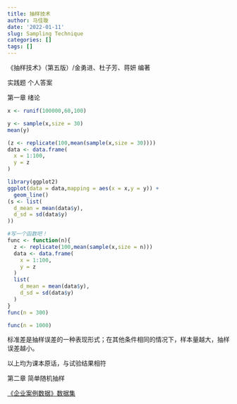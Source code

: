 ```yaml
---
title: 抽样技术
author: 马佳璇
date: '2022-01-11'
slug: Sampling Technique
categories: []
tags: []
---
```


《抽样技术》（第五版）/金勇进、杜子芳、蒋妍 编著

实践题 个人答案

第一章 绪论
```r
x <- runif(100000,60,100)
```

```r
y <- sample(x,size = 30)
mean(y)
```

```r
(z <- replicate(100,mean(sample(x,size = 30))))
data <- data.frame(
  x = 1:100,
  y = z
)
```

```r
library(ggplot2)
ggplot(data = data,mapping = aes(x = x,y = y)) + 
  geom_line()
(s <- list(
  d_mean = mean(data$y),
  d_sd = sd(data$y)
))
```

```r
#写一个函数吧！
func <- function(n){
  z <- replicate(100,mean(sample(x,size = n)))
  data <- data.frame(
    x = 1:100,
    y = z
  )
  list(
    d_mean = mean(data$y),
    d_sd = sd(data$y)
  )
}
func(n = 300)
```

```r
func(n = 1000)
```

标准差是抽样误差的一种表现形式；在其他条件相同的情况下，样本量越大，抽样误差越小。

以上均为课本原话，与试验结果相符

第二章 简单随机抽样

[《企业案例数据》数据集](http://www.crup.com.cn/DownResource/DownFile?id=165cef6b-b3c4-480e-ab96-d9dcce34e868)
